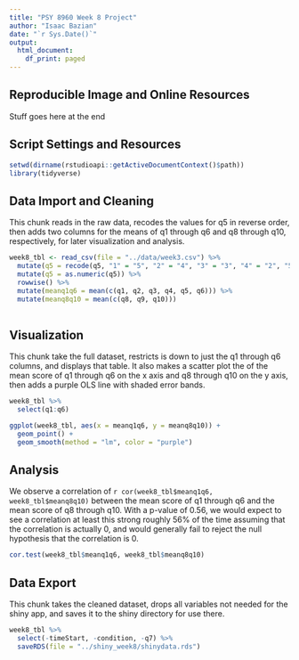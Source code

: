 ```yaml
---
title: "PSY 8960 Week 8 Project"
author: "Isaac Bazian"
date: "`r Sys.Date()`"
output: 
  html_document:
    df_print: paged
---
```

## **Reproducible Image and Online Resources**

Stuff goes here at the end

## **Script Settings and Resources**

```r
setwd(dirname(rstudioapi::getActiveDocumentContext()$path))
library(tidyverse)

```

## **Data Import and Cleaning**

This chunk reads in the raw data, recodes the values for q5 in reverse order, then adds two columns for the means of q1 through q6 and q8 through q10, respectively, for later visualization and analysis.
```r
week8_tbl <- read_csv(file = "../data/week3.csv") %>% 
  mutate(q5 = recode(q5, "1" = "5", "2" = "4", "3" = "3", "4" = "2", "5" = "1")) %>% 
  mutate(q5 = as.numeric(q5)) %>%
  rowwise() %>% 
  mutate(meanq1q6 = mean(c(q1, q2, q3, q4, q5, q6))) %>% 
  mutate(meanq8q10 = mean(c(q8, q9, q10)))
  
```

## **Visualization**

This chunk take the full dataset, restricts is down to just the q1 through q6 columns, and displays that table. It also makes a scatter plot the of the mean score of q1 through q6 on the x axis and  q8 through q10 on the y axis, then adds a purple OLS line with shaded error bands. 
```r
week8_tbl %>% 
  select(q1:q6)

ggplot(week8_tbl, aes(x = meanq1q6, y = meanq8q10)) +
  geom_point() +
  geom_smooth(method = "lm", color = "purple")
```

## **Analysis**

We observe a correlation of `r cor(week8_tbl$meanq1q6, week8_tbl$meanq8q10)` between the mean score of q1 through q6 and the mean score of q8 through q10. With a p-value of 0.56, we would expect to see a correlation at least this strong roughly 56% of the time assuming that the correlation is actually 0, and would generally fail to reject the null hypothesis that the correlation is 0.
```r
cor.test(week8_tbl$meanq1q6, week8_tbl$meanq8q10)
```

## **Data Export**

This chunk takes the cleaned dataset, drops all variables not needed for the shiny app, and saves it to the shiny directory for use there.
```r
week8_tbl %>% 
  select(-timeStart, -condition, -q7) %>% 
  saveRDS(file = "../shiny_week8/shinydata.rds")
```





